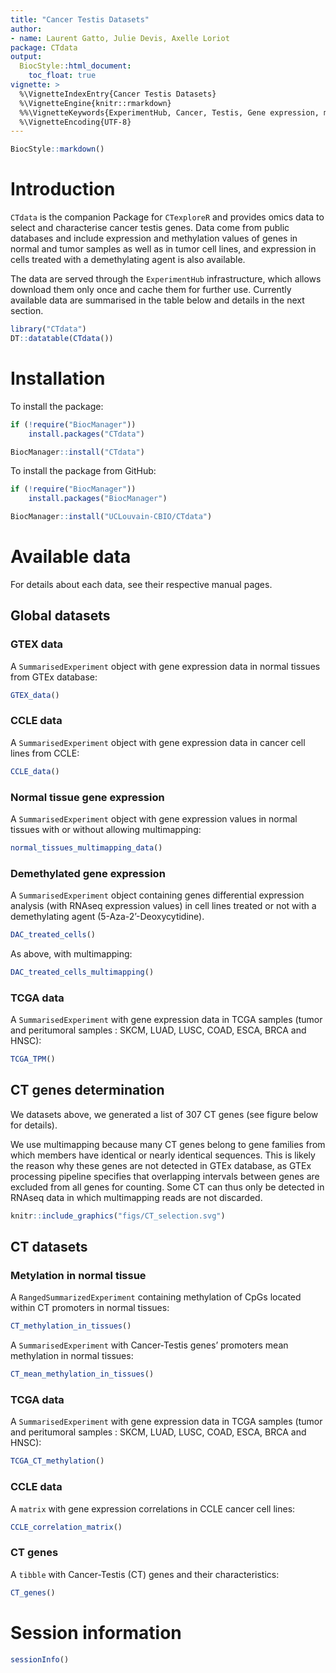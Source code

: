 ```yaml
---
title: "Cancer Testis Datasets"
author:
- name: Laurent Gatto, Julie Devis, Axelle Loriot
package: CTdata
output:
  BiocStyle::html_document:
    toc_float: true
vignette: >
  %\VignetteIndexEntry{Cancer Testis Datasets}
  %\VignetteEngine{knitr::rmarkdown}
  %%\VignetteKeywords{ExperimentHub, Cancer, Testis, Gene expression, methylation, Homo sapiens}
  %\VignetteEncoding{UTF-8}
---
```


```r
BiocStyle::markdown()
```

# Introduction

`CTdata` is the companion Package for `CTexploreR` and provides omics
data to select and characterise cancer testis genes. Data come from
public databases and include expression and methylation values of
genes in normal and tumor samples as well as in tumor cell lines, and
expression in cells treated with a demethylating agent is also
available.

The data are served through the `ExperimentHub` infrastructure, which
allows download them only once and cache them for further
use. Currently available data are summarised in the table below and
details in the next section.

```r
library("CTdata")
DT::datatable(CTdata())
```

# Installation

To install the package:

```r
if (!require("BiocManager"))
    install.packages("CTdata")

BiocManager::install("CTdata")
```

To install the package from GitHub:

```r
if (!require("BiocManager"))
    install.packages("BiocManager")

BiocManager::install("UCLouvain-CBIO/CTdata")
```

# Available data

For details about each data, see their respective manual pages.

## Global datasets 

### GTEX data

A `SummarisedExperiment` object with gene expression data in normal
tissues from GTEx database:

```r
GTEX_data()
```

### CCLE data

A `SummarisedExperiment` object with gene expression data in cancer
cell lines from CCLE:

```r
CCLE_data()
```


### Normal tissue gene expression

A `SummarisedExperiment` object with gene expression values in normal
tissues with or without allowing multimapping:

```r
normal_tissues_multimapping_data()
```

### Demethylated gene expression

A `SummarisedExperiment` object containing genes differential
expression analysis (with RNAseq expression values) in cell lines
treated or not with a demethylating agent (5-Aza-2'-Deoxycytidine).

```r
DAC_treated_cells()
```

As above, with multimapping:

```r
DAC_treated_cells_multimapping()
```

### TCGA data

A `SummarisedExperiment` with gene expression data in TCGA samples
(tumor and peritumoral samples : SKCM, LUAD, LUSC, COAD, ESCA, BRCA and HNSC):

```r
TCGA_TPM()
```

## CT genes determination

We datasets above, we generated a list of 307 CT genes (see figure below for 
details). 

We use multimapping because many CT genes belong to gene families from which 
members have identical or nearly identical sequences. This is likely the reason 
why these genes are not detected in GTEx database, as GTEx processing pipeline 
specifies that overlapping intervals between genes are excluded from all genes 
for counting. Some CT can thus only be detected in RNAseq data in which 
multimapping reads are not discarded.

```r
knitr::include_graphics("figs/CT_selection.svg")
```


## CT datasets

### Metylation in normal tissue

A `RangedSummarizedExperiment` containing methylation of CpGs located
within CT promoters in normal tissues:

```r
CT_methylation_in_tissues()
```

A `SummarisedExperiment` with Cancer-Testis genes' promoters mean
methylation in normal tissues:

```r
CT_mean_methylation_in_tissues()
```

### TCGA data

A `SummarisedExperiment` with gene expression data in TCGA samples
(tumor and peritumoral samples : SKCM, LUAD, LUSC, COAD, ESCA, BRCA and HNSC):


```r
TCGA_CT_methylation()
```

### CCLE data

A `matrix` with gene expression correlations in CCLE cancer cell lines:

```r
CCLE_correlation_matrix()
```


### CT genes

A `tibble` with Cancer-Testis (CT) genes and their characteristics:

```r
CT_genes()
```



# Session information {-}

```r
sessionInfo()
```

